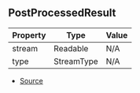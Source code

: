 ## PostProcessedResult

| Property | Type | Value |
| ----------- | ----------- | ----------- |
| stream | Readable | N/A |
| type | StreamType | N/A |


- [Source](https://github.com/Androz2091/discord-player/blob/074396c/packages/discord-player/src/Structures/GuildQueue.ts#L53)